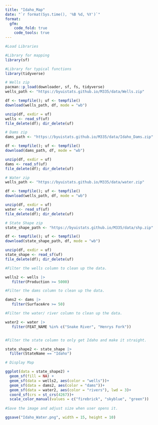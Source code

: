 ```yaml
---
title: "Idaho_Map"
date: "`r format(Sys.time(), '%B %d, %Y')`"
format:  
  gfm:
    code_fold: true
    code_tools: true
---
```



```r

#Load Libraries

#Library for mapping
library(sf)

#Library for typical functions
library(tidyverse)

# Wells zip
pacman::p_load(downloader, sf, fs, tidyverse)
wells_path <- "https://byuistats.github.io/M335/data/Wells.zip"

df <- tempfile(); uf <- tempfile()
download(wells_path, df, mode = "wb")

unzip(df, exdir = uf)
wells <- read_sf(uf)
file_delete(df); dir_delete(uf)

# Dams zip
dams_path <- "https://byuistats.github.io/M335/data/Idaho_Dams.zip"

df <- tempfile(); uf <- tempfile()
download(dams_path, df, mode = "wb")

unzip(df, exdir = uf)
dams <- read_sf(uf)
file_delete(df); dir_delete(uf)

# Water zip
wells_path <- "https://byuistats.github.io/M335/data/water.zip"

df <- tempfile(); uf <- tempfile()
download(wells_path, df, mode = "wb")

unzip(df, exdir = uf)
water <- read_sf(uf)
file_delete(df); dir_delete(uf)

# State Shape zip
state_shape_path <- "https://byuistats.github.io/M335/data/shp.zip"

df <- tempfile(); uf <- tempfile()
download(state_shape_path, df, mode = "wb")

unzip(df, exdir = uf)
state_shape <- read_sf(uf)
file_delete(df); dir_delete(uf)

```


```r

#Filter the wells column to clean up the data.

wells2 <- wells |> 
   filter(Production >= 5000)

#Filter the dams column to clean up the data.

dams2 <- dams |> 
   filter(SurfaceAre >= 50)

#Filter the water/ river column to clean up the data.

water2 <- water |> 
   filter(FEAT_NAME %in% c("Snake River", "Henrys Fork"))


#Filter the state column to only get Idaho and make it straight.

state_shape2 <- state_shape |> 
  filter(StateName == "Idaho")

```

```r

# Display Map

ggplot(data = state_shape2) +
  geom_sf(fill = NA) +
  geom_sf(data = wells2, aes(color = "wells"))+
  geom_sf(data = dams2, aes(color = "dams"))+
  geom_sf(data = water2, aes(color = "rivers"), lwd = 3)+
  coord_sf(crs = st_crs(4267))+
  scale_color_manual(values = c("firebrick", "skyblue", "green"))
  
#Save the image and adjust size when user opens it.

ggsave("Idaho_Water.png", width = 15, height = 10)

```

